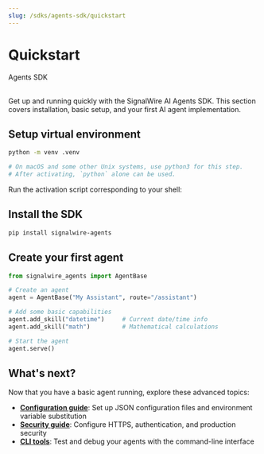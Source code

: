 ```yaml
---
slug: /sdks/agents-sdk/quickstart
---
```



# Quickstart

<Subtitle>Agents SDK</Subtitle><br/><br/>

Get up and running quickly with the SignalWire AI Agents SDK. 
This section covers installation, basic setup, and your first AI agent implementation.

<Steps>

## Setup virtual environment

```bash
python -m venv .venv

# On macOS and some other Unix systems, use python3 for this step.
# After activating, `python` alone can be used.
```

Run the activation script corresponding to your shell:

<VenvScript/>

## Install the SDK
```bash
pip install signalwire-agents
```

## Create your first agent
```python title="app.py"
from signalwire_agents import AgentBase

# Create an agent
agent = AgentBase("My Assistant", route="/assistant")

# Add some basic capabilities
agent.add_skill("datetime")     # Current date/time info
agent.add_skill("math")         # Mathematical calculations

# Start the agent
agent.serve()
```

</Steps>

## What's next?

Now that you have a basic agent running, explore these advanced topics:

- **[Configuration guide](../configuration)**: Set up JSON configuration files and environment variable substitution
- **[Security guide](../security)**: Configure HTTPS, authentication, and production security
- **[CLI tools](../cli)**: Test and debug your agents with the command-line interface
